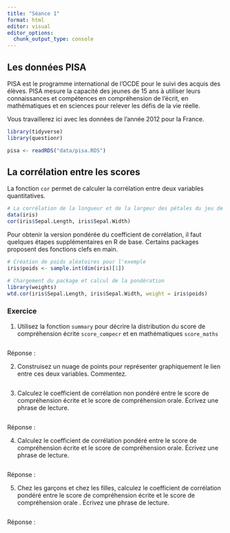 ```yaml
---
title: "Séance 1"
format: html
editor: visual
editor_options: 
  chunk_output_type: console
---
```


## Les données PISA

PISA est le programme international de l'OCDE pour le suivi des acquis des élèves. PISA mesure la capacité des jeunes de 15 ans à utiliser leurs connaissances et compétences en compréhension de l’écrit, en mathématiques et en sciences pour relever les défis de la vie réelle.

Vous travaillerez ici avec les données de l'année 2012 pour la France.

```r
library(tidyverse)
library(questionr)

pisa <- readRDS("data/pisa.RDS")
```

## La corrélation entre les scores

La fonction `cor` permet de calculer la corrélation entre deux variables quantitatives.

```r
# La corrélation de la longueur et de la largeur des pétales du jeu de données d'exemple iris 
data(iris)
cor(iris$Sepal.Length, iris$Sepal.Width)
```

Pour obtenir la version pondérée du coefficient de corrélation, il faut quelques étapes supplémentaires en R de base. Certains packages proposent des fonctions clefs en main.

```r
# Création de poids aléatoires pour l'exemple
iris$poids <- sample.int(dim(iris)[1])

# Chargement du package et calcul de la pondération
library(weights)
wtd.cor(iris$Sepal.Length, iris$Sepal.Width, weight = iris$poids)
```

### Exercice

1.  Utilisez la fonction `summary` pour décrire la distribution du score de compréhension écrite `score_compecr` et en mathématiques `score_maths`

```r

```

Réponse :

2.  Construisez un nuage de points pour représenter graphiquement le lien entre ces deux variables. Commentez.

```r

```

3.  Calculez le coefficient de corrélation non pondéré entre le score de compréhension écrite et le score de compréhension orale. Écrivez une phrase de lecture.

```r

```

Réponse :

4.  Calculez le coefficient de corrélation pondéré entre le score de compréhension écrite et le score de compréhension orale. Écrivez une phrase de lecture.

```r

```

Réponse :

5.  Chez les garçons et chez les filles, calculez le coefficient de corrélation pondéré entre le score de compréhension écrite et le score de compréhension orale . Écrivez une phrase de lecture.

```r

```

Réponse :
